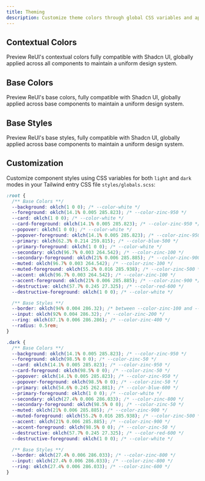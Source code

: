 ```yaml
---
title: Theming
description: Customize theme colors through global CSS variables and apply a unified style across your components.
---
```


## Contextual Colors

Preview ReUI's contextual colors fully compatible with Shadcn UI, globally applied across all components to maintain a uniform design system.

<ExamplePreview path="theming/contextual-colors" />

## Base Colors

Preview ReUI's base colors, fully compatible with Shadcn UI, globally applied across base components to maintain a uniform design system.

<ExamplePreview path="theming/base-colors" />

## Base Styles

Preview ReUI's base styles, fully compatible with Shadcn UI, globally applied across base components to maintain a uniform design system.

<ExamplePreview path="theming/base-styles" />

## Customization

Customize component styles using CSS variables for both `light` and `dark` modes in your Tailwind entry CSS file `styles/globals.scss`:

```css showLineNumbers
:root {
  /** Base Colors **/
  --background: oklch(1 0 0); /* --color-white */
  --foreground: oklch(14.1% 0.005 285.823); /* --color-zinc-950 */
  --card: oklch(1 0 0); /* --color-white */
  --card-foreground: oklch(14.1% 0.005 285.823); /* --color-zinc-950 */
  --popover: oklch(1 0 0); /* --color-white */
  --popover-foreground: oklch(14.1% 0.005 285.823); /* --color-zinc-950 */
  --primary: oklch(62.3% 0.214 259.815); /* --color-blue-500 */
  --primary-foreground: oklch(1 0 0); /* --color-white */
  --secondary: oklch(96.7% 0.003 264.542); /* --color-zinc-100 */
  --secondary-foreground: oklch(21% 0.006 285.885); /* --color-zinc-900 */
  --muted: oklch(96.7% 0.003 264.542); /* --color-zinc-100 */
  --muted-foreground: oklch(55.2% 0.016 285.938); /* --color-zinc-500 */
  --accent: oklch(96.7% 0.003 264.542); /* --color-zinc-100 */
  --accent-foreground: oklch(21% 0.006 285.885); /* --color-zinc-900 */
  --destructive: oklch(57.7% 0.245 27.325); /* --color-red-600 */
  --destructive-foreground: oklch(1 0 0); /* --color-white */

  /** Base Styles **/
  --border: oklch(94% 0.004 286.32); /* between --color-zinc-100 and --color-zinc-200 */
  --input: oklch(92% 0.004 286.32); /* --color-zinc-200 */
  --ring: oklch(87.1% 0.006 286.286); /* --color-zinc-400 */
  --radius: 0.5rem;
}

.dark {
  /** Base Colors **/
  --background: oklch(14.1% 0.005 285.823); /* --color-zinc-950 */
  --foreground: oklch(98.5% 0 0); /* --color-zinc-50 */
  --card: oklch(14.1% 0.005 285.823); /* --color-zinc-950 */
  --card-foreground: oklch(98.5% 0 0); /* --color-zinc-50 */
  --popover: oklch(14.1% 0.005 285.823); /* --color-zinc-950 */
  --popover-foreground: oklch(98.5% 0 0); /* --color-zinc-50 */
  --primary: oklch(54.6% 0.245 262.881); /* --color-blue-600 */
  --primary-foreground: oklch(1 0 0); /* --color-white */
  --secondary: oklch(27.4% 0.006 286.033); /* --color-zinc-800 */
  --secondary-foreground: oklch(98.5% 0 0); /* --color-zinc-50 */
  --muted: oklch(21% 0.006 285.885); /* --color-zinc-900 */
  --muted-foreground: oklch(55.2% 0.016 285.938); /* --color-zinc-500 */
  --accent: oklch(21% 0.006 285.885); /* --color-zinc-900 */
  --accent-foreground: oklch(98.5% 0 0); /* --color-zinc-50 */
  --destructive: oklch(57.7% 0.245 27.325); /* --color-red-600 */
  --destructive-foreground: oklch(1 0 0); /* --color-white */

  /** Base Styles **/
  --border: oklch(27.4% 0.006 286.033); /* --color-zinc-800 */
  --input: oklch(27.4% 0.006 286.033); /* --color-zinc-800 */
  --ring: oklch(27.4% 0.006 286.033); /* --color-zinc-600 */
}
```
